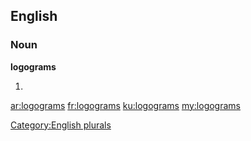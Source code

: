 ==English==

===Noun===
'''logograms'''

# {{plural of|logogram}}

[[Category:English plurals]]

[[ar:logograms]]
[[fr:logograms]]
[[ku:logograms]]
[[my:logograms]]
